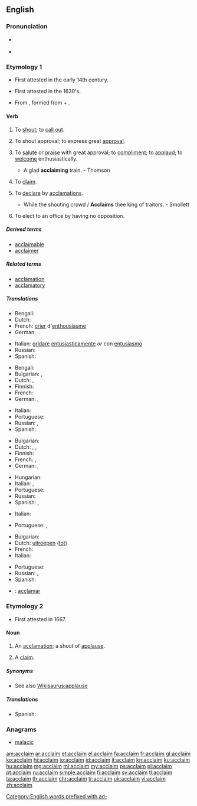 ==English==

===Pronunciation===
* {{a|US}} {{IPA|/ə.ˈkleɪm/}}
* {{rhymes|eɪm}}

===Etymology 1===
* First attested in the early 14th century.
* {{sense|to applaud}} First attested in the 1630's.
* From {{etyl|la|en}} {{term/t|la|acclāmō||raise a cry at; applaud}}, formed from {{term|ad-|lang=la}} + {{term/t|la|clāmō||cry out, shout}}.

====Verb====
{{en-verb}}

# {{context|transitive|lang=en}} To [[shout]]; to [[call out]].
# {{context|intransitive|lang=en}} To shout approval; to express great [[approval]].
# {{context|transitive|rare|lang=en}} To [[salute]] or [[praise]] with great approval; to [[compliment]]; to [[applaud]]; to [[welcome]] enthusiastically.
#* A glad '''acclaiming''' train. - Thomson
# {{context|transitive|obsolete|lang=en}} To [[claim]].
# {{context|transitive|lang=en}} To [[declare]] by [[acclamations]].
#* While the shouting crowd / '''Acclaims''' thee king of traitors. - Smollett
# {{context|Canada|politics|lang=en}} To elect to an office by having no opposition.

=====Derived terms=====
* [[acclaimable]]
* [[acclaimer]]

=====Related terms=====
* [[acclamation]]
* [[acclamatory]]

=====Translations=====
{{trans-top|to shout}}
* Bengali: {{t|bn|চিৎকার করা|sc=Beng}}
* Dutch: {{t+|nl|uitroepen}}
* French: [[crier]] d'[[enthousiasme]]
* German: {{t|de|zujubeln}}
{{trans-mid}}
* Italian: [[gridare]] [[entusiasticamente]] ''or'' con [[entusiasmo]]
* Russian: {{t+|ru|кричать|tr=kričátʹ|sc=Cyrl}} {{qualifier|shout}}
* Spanish: {{t+|es|gritar}}
{{trans-bottom}}

{{trans-top|to shout applause}}
* Bengali: {{t|bn|প্রশংসাধ্বনি|sc=Beng}}
* Bulgarian: {{t+|bg|акламирам}}, {{t|bg|одобрявам бурно}}
* Dutch: {{t|nl|juichen}}, {{t|nl|applaudiseren}}
* Finnish: {{t|fi|osoittaa suosiotaan}}
* French: {{t+|fr|acclamer}}
* German: {{t+|de|applaudieren}}, {{t+|de|klatschen}}
{{trans-mid}}
* Italian: {{t+|it|acclamare}}
* Portuguese: {{t+|pt|aclamar}}
* Russian: {{t+|ru|приветствовать|tr=privétstvovatʹ|sc=Cyrl}} {{qualifier|шу́мно}}, {{t+|ru|одобрять|tr=odobrjátʹ|sc=Cyrl}} {{qualifier|бу́рно}}
* Spanish: {{t+|es|aclamar}}
{{trans-bottom}}

{{trans-top|to applaud}}
* Bulgarian: {{t+|bg|аплодирам}}
* Dutch: {{t+|nl|toejuichen}}, {{t+|nl|prijzen}}, {{t+|nl|loven}}
* Finnish: {{t|fi|osoittaa suosiotaan}}
* French: {{t+|fr|acclamer}}, {{t+|fr|applaudir}}
* German: {{t+|de|applaudieren}}, {{t+|de|klatschen}}
{{trans-mid}}
* Hungarian: {{t+|hu|megtapsol}}
* Italian: {{t+|it|acclamare}}, {{t+|it|applaudire}}
* Portuguese: {{t+|pt|aclamar}}
* Russian: {{t+|ru|аплодировать|tr=aplodírovatʹ|sc=Cyrl}}
* Spanish: {{t+|es|aclamar}}, {{t+|es|aplaudir}}
{{trans-bottom}}

{{trans-top|to claim}}
* Italian: {{t+|it|reclamare}}
{{trans-mid}}
* Portuguese: {{t+|pt|clamar}}, {{t+|pt|reclamar}}
{{trans-bottom}}

{{trans-top|to declare by acclamations}}
* Bulgarian: {{t+|bg|провъзгласявам}}
* Dutch: [[uitroepen]] ([[tot]])
* French: {{t+|fr|déclamer}}
* Italian: {{t+|it|acclamare}}
{{trans-mid}}
* Portuguese: {{t+|pt|aclamar}}
* Russian: {{t+|ru|провозглашать|impf|tr=provozglašátʹ|sc=Cyrl}}, {{t+|ru|провозгласить|pf|tr=provozglasítʹ|sc=Cyrl}}
* Spanish: {{t+|es|aclamar}}
{{trans-bottom}}

{{checktrans}}
* {{ttbc|ia}}: [[acclamar]]

===Etymology 2===
* First attested in 1667.

====Noun====
{{en-noun}}

# {{context|poetic|lang=en}} An [[acclamation]]; a shout of [[applause]].
# {{context|obsolete|lang=en}} A [[claim]].

=====Synonyms=====
* See also [[Wikisaurus:applause]]

=====Translations=====
{{trans-top|acclamation}}
* Spanish: {{t+|es|aclamación|f}}
{{trans-mid}}
{{trans-bottom}}

===Anagrams===
* [[malacic#English|malacic]]

[[Category:English words prefixed with ad-]]

[[am:acclaim]]
[[ar:acclaim]]
[[et:acclaim]]
[[el:acclaim]]
[[fa:acclaim]]
[[fr:acclaim]]
[[gl:acclaim]]
[[ko:acclaim]]
[[hi:acclaim]]
[[io:acclaim]]
[[id:acclaim]]
[[it:acclaim]]
[[kn:acclaim]]
[[ku:acclaim]]
[[hu:acclaim]]
[[mg:acclaim]]
[[ml:acclaim]]
[[my:acclaim]]
[[ps:acclaim]]
[[pl:acclaim]]
[[pt:acclaim]]
[[ru:acclaim]]
[[simple:acclaim]]
[[fi:acclaim]]
[[sv:acclaim]]
[[tl:acclaim]]
[[ta:acclaim]]
[[th:acclaim]]
[[chr:acclaim]]
[[tr:acclaim]]
[[uk:acclaim]]
[[vi:acclaim]]
[[zh:acclaim]]